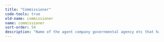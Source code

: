 ```yaml
---
title: "Commissioner"
code-tools: true
old-name: commissioner
name: commissioner
sort-order: 54
description: "Name of the agent company governmental agency etc that has commissioned the innovation"
---
```

